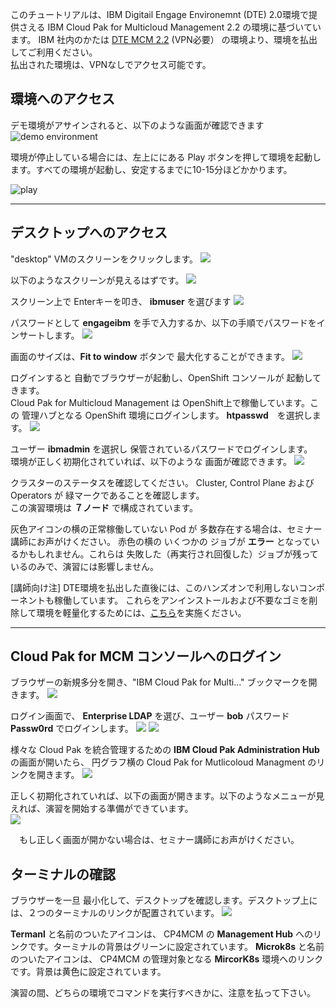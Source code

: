 このチュートリアルは、IBM Digitail Engage Environemnt (DTE) 2.0環境で提供さえる IBM Cloud Pak for Multicloud Management 2.2 の環境に基づいています。
IBM 社内のかたは [DTE MCM 2.2](https://assetrepo.ibm.com/collection/ibm-cloud-pak-for-multicloud-management-2-0) (VPN必要） の環境より、環境を払出してご利用ください。  
払出された環境は、VPNなしでアクセス可能です。

## 環境へのアクセス
デモ環境がアサインされると、以下のような画面が確認できます
![demo environment](./images/2020-09-11-10-28-02.png)

環境が停止している場合には、左上ににある Play ボタンを押して環境を起動します。すべての環境が起動し、安定するまでに10-15分ほどかかります。

![play](images/2020-09-11-10-29-24.png)

***

## デスクトップへのアクセス

  "desktop" VMのスクリーンをクリックします。
  ![](images/2020-09-11-10-52-05.png)
  
  以下のようなスクリーンが見えるはずです。
  ![](images/2020-09-11-10-55-08.png)
  
  スクリーン上で Enterキーを叩き、  **ibmuser** を選びます
  ![](images/2020-09-11-11-00-19.png)

  パスワードとして **engageibm** を手で入力するか、以下の手順でパスワードをインサートします。
  ![](images/2020-09-11-11-03-55.png)

  画面のサイズは、**Fit to window** ボタンで 最大化することができます。
  ![](images/2020-09-11-11-06-42.png)

  ログインすると 自動でブラウザーが起動し、OpenShift コンソールが 起動してきます。  
  Cloud Pak for Multicloud Management は OpenShift上で稼働しています。この 管理ハブとなる OpenShift 環境にログインします。
  **htpasswd**　を選択します。
  ![](images/2020-09-11-11-08-59.png)

  ユーザー **ibmadmin** を選択し 保管されているパスワードでログインします。  
  環境が正しく初期化されていれば、以下のような 画面が確認できます。
  ![](images/2020-09-11-11-12-49.png)

  クラスターのステータスを確認してください。 Cluster, Control Plane および Operators が 緑マークであることを確認します。  
  この演習環境は **７ノード** で構成されています。
  
  灰色アイコンの横の正常稼働していない Pod が 多数存在する場合は、セミナー講師にお声がけください。
  赤色の横の いくつかの ジョブが **エラー** となっているかもしれません。これらは 失敗した（再実行され回復した）ジョブが残っているのみで、演習には影響しません。
   
  [講師向け注]
DTE環境を払出した直後には、このハンズオンで利用しないコンポーネントも稼働しています。
これらをアンインストールおよび不要なゴミを削除して環境を軽量化するためには、[こちら](https://github.com/ICpTrial/cp4mcm-demohub/blob/master/src/pages/gettingstarted/cleanaup.md)を実施ください。

***

## Cloud Pak for MCM コンソールへのログイン

  ブラウザーの新規多分を開き、"IBM Cloud Pak for Multi..." ブックマークを開きます。
  ![](images/2020-09-11-11-22-49.png)

  ログイン画面で、 **Enterprise LDAP** を選び、ユーザー **bob** パスワード **Passw0rd** でログインします。
  ![](images/2020-10-08-10-44-21.png)
  ![](images/2020-09-11-11-26-04.png)

  様々な Cloud Pak を統合管理するための **IBM Cloud Pak Administration Hub** の画面が開いたら、 円グラフ横の Cloud Pak for Mutlicoloud Managment のリンクを開きます。
  ![](images/2020-10-16-11-50-56.png)

  正しく初期化されていれば、以下の画面が開きます。以下のようなメニューが見えれば、演習を開始する準備ができています。  
  ![](images/2020-10-08-10-50-38.png)

　もし正しく画面が開かない場合は、セミナー講師にお声がけください。
　
## ターミナルの確認

  ブラウザーを一旦 最小化して、デスクトップを確認します。デスクトップ上には、２つのターミナルのリンクが配置されています。
  ![](images/2020-09-11-12-13-51.png)

  **Termanl** と名前のついたアイコンは、 CP4MCM の **Management Hub** へのリンクです。ターミナルの背景はグリーンに設定されています。
  **Microk8s** と名前のついたアイコンは、 CP4MCM の管理対象となる **MircorK8s** 環境へのリンクです。背景は黄色に設定されています。
  
  演習の間、どちらの環境でコマンドを実行すべきかに、注意を払って下さい。
